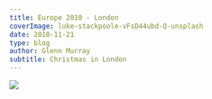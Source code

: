 ---
title: Europe 2010 - London
coverImage: luke-stackpoole-vFsD44ubd-Q-unsplash
date: 2010-11-21
type: blog
author: Glenn Murray
subtitle: Christmas in London
---

<LondonChristmas2010SlideShow />

<Image src="HousesofParliamentandBigBen"  />
<TextCollapse src="HousesofParliamentandBigBen" />


